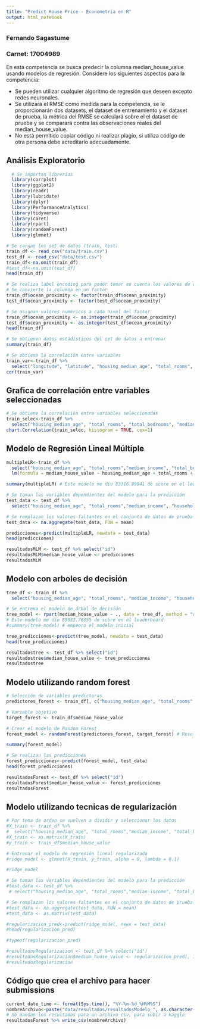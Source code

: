 ```yaml
---
title: "Predict House Price - Econometría en R"
output: html_notebook
---
```


### Fernando Sagastume
### Carnet: 17004989


En esta competencia se busca predecir la columna median_house_value usando modelos de regresión. Considere los siguientes aspectos para la competencia:

* Se pueden utilizar cualquier algoritmo de regresión que deseen excepto redes neuronales.
* Se utilizará el RMSE como medida para la competencia, se le proporcionarán dos datasets, el dataset de entrenamiento y el dataset de prueba, la métrica del RMSE se calculará sobre el el dataset de prueba y se comparará contra las observaciones reales del median_house_value.
* No está permitido copiar código ni realizar plagio, si utiliza código de otra persona debe acreditarlo adecuadamente.

## Análisis Exploratorio

```r
  # Se importan librerias
  library(corrplot)
  library(ggplot2)
  library(readr)
  library(lubridate)
  library(dplyr)
  library(PerformanceAnalytics)
  library(tidyverse)
  library(caret)
  library(rpart)
  library(randomForest)
  library(glmnet)
```


```r
# Se cargan los set de datos (train, test)
train_df <- read_csv("data/train.csv")
test_df <- read_csv("data/test.csv")
train_df<-na.omit(train_df)
#test_df<-na.omit(test_df)
head(train_df)
```

```r
# Se realiza label encoding para poder tomar en cuenta los valores de ocean_proximity
# Se convierte la columna en un factor
train_df$ocean_proximity <- factor(train_df$ocean_proximity)
test_df$ocean_proximity <- factor(test_df$ocean_proximity)

# Se asignan valores numéricos a cada nivel del factor
train_df$ocean_proximity <- as.integer(train_df$ocean_proximity)
test_df$ocean_proximity <- as.integer(test_df$ocean_proximity)
head(train_df)
```


```r
# Se obtienen datos estádisticos del set de datos a entrenar
summary(train_df)
```
```r
# Se obtiene la correlación entre variables
train_var<-train_df %>% 
  select("longitude", "latitude", "housing_median_age", "total_rooms", "total_bedrooms", "population","households", "median_income", "ocean_proximity", "median_house_value")
cor(train_var)
```

## Grafica de correlación entre variables seleccionadas

```r
# Se obtiene la correlación entre variables seleccionadas
train_selec<-train_df %>% 
  select("housing_median_age", "total_rooms", "total_bedrooms", "median_income", "households", "ocean_proximity", "median_house_value")
chart.Correlation(train_selec, histogram = TRUE, cex=1)
```

## Modelo de Regresión Lineal Múltiple

```r
multipleLR<-train_df %>% 
  select("housing_median_age", "total_rooms","median_income", "total_bedrooms", "ocean_proximity", "median_house_value") %>%
  lm(formula = median_house_value ~ housing_median_age + total_rooms + median_income + total_bedrooms + ocean_proximity)

summary(multipleLR) # Este modelo me dio 83316.89941 de score en el leaderboard
```

```r
# Se toman las variables dependientes del modelo para la predicción
test_data <- test_df %>% 
  select("housing_median_age", "total_rooms","median_income", "households", "total_bedrooms", "ocean_proximity")

# Se remplazan los valores faltantes en el conjunto de datos de prueba con la media
test_data <- na.aggregate(test_data, FUN = mean)

predicciones<-predict(multipleLR, newdata = test_data)
head(predicciones)
```

```r
resultadosMLM <- test_df %>% select("id")
resultadosMLM$median_house_value <- predicciones
resultadosMLM
```

## Modelo con arboles de decisión

```r
tree_df <- train_df %>%
  select("housing_median_age", "total_rooms", "median_income", "households", "total_bedrooms", "median_house_value")

# Se entrena el modelo de árbol de decisión
tree_model <- rpart(median_house_value ~ ., data = tree_df, method = "anova") 
# Este modelo me dio 85933.76355 de score en el leaderboard
#summary(tree_model) # empeoro el modelo inicial
```

```r
tree_predicciones<-predict(tree_model, newdata = test_data)
head(tree_predicciones)
```

```r
resultadostree <- test_df %>% select("id")
resultadostree$median_house_value <- tree_predicciones
resultadostree
```


## Modelo utilizando random forest


```r
# Selección de variables predictoras
predictores_forest <- train_df[, c("housing_median_age", "total_rooms", "median_income", "households", "ocean_proximity", "total_bedrooms")]

# Variable objetivo
target_forest <- train_df$median_house_value

# Crear el modelo de Random Forest
forest_model <- randomForest(predictores_forest, target_forest) # Resultado en el leaderboard 49161.05484

summary(forest_model)
```


```r
# Se realizan las predicciones
forest_predicciones<-predict(forest_model, test_data)
head(forest_predicciones)
```


```r
resultadosForest <- test_df %>% select("id")
resultadosForest$median_house_value <- forest_predicciones
resultadosForest
```


## Modelo utilizando tecnicas de regularización

```r
# Por tema de orden se vuelven a dividir y seleccionar los datos
#X_train <- train_df %>% 
#  select("housing_median_age", "total_rooms","median_income", "total_bedrooms", "ocean_proximity")
#X_train <- as.matrix(X_train)
#y_train <- train_df$median_house_value
```

```r
# Entrenar el modelo de regresión lineal regularizada
#ridge_model <- glmnet(X_train, y_train, alpha = 0, lambda = 0.1)

#ridge_model
```
```r
# Se toman las variables dependientes del modelo para la predicción
#test_data <- test_df %>% 
 # select("housing_median_age", "total_rooms","median_income", "total_bedrooms", "ocean_proximity")

# Se remplazan los valores faltantes en el conjunto de datos de prueba con la media
#test_data <- na.aggregate(test_data, FUN = mean)
#test_data <- as.matrix(test_data)

#regularizacion_pred<-predict(ridge_model, newx = test_data)
#head(regularizacion_pred)
```

```r
#typeof(regularizacion_pred)
```


```r
#resultadosRegularizacion <- test_df %>% select("id")
#resultadosRegularizacion$median_house_value <- regularizacion_pred[, 1]
#resultadosRegularizacion
```


## Código que crea el archivo para hacer submissions

```r
current_date_time <- format(Sys.time(), "%Y-%m-%d_%H%M%S")
nombreArchivo<-paste("data/resultados/resultadosModelo_", as.character(current_date_time), ".csv", sep="")
# Se mandan los resultados para un archivo csv, para subir a kaggle
resultadosForest %>% write_csv(nombreArchivo)
```











